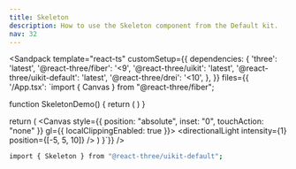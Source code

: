 ```yaml
---
title: Skeleton
description: How to use the Skeleton component from the Default kit.
nav: 32
---
```


<Sandpack
  template="react-ts"
  customSetup={{
    dependencies: {
      'three': 'latest',
      '@react-three/fiber': '<9',
      '@react-three/uikit': 'latest',
      '@react-three/uikit-default': 'latest',
      '@react-three/drei': '<10',
    },
  }}
  files={{
    '/App.tsx': `import { Canvas } from "@react-three/fiber";

function SkeletonDemo() {
  return (
    <Container flexDirection="row" alignItems="center" gap={16}>
      <Skeleton borderRadius={1000} height={48} width={48} />
      <Container flexDirection="column" gap={8}>
        <Skeleton height={16} width={250} />
        <Skeleton height={16} width={200} />
      </Container>
    </Container>
  )
}

  return (
    <Canvas style={{ position: "absolute", inset: "0", touchAction: "none" }} gl={{ localClippingEnabled: true }}>
      <ambientLight intensity={0.5} />
      <directionalLight intensity={1} position={[-5, 5, 10]} />
      <Fullscreen
        overflow="scroll"
        flexDirection="column"
        alignItems="center"
        padding={32}
      >
        <SkeletonDemo />
      </Fullscreen>
    </Canvas>
  )
}`}}
/>

```bash
import { Skeleton } from "@react-three/uikit-default";
```